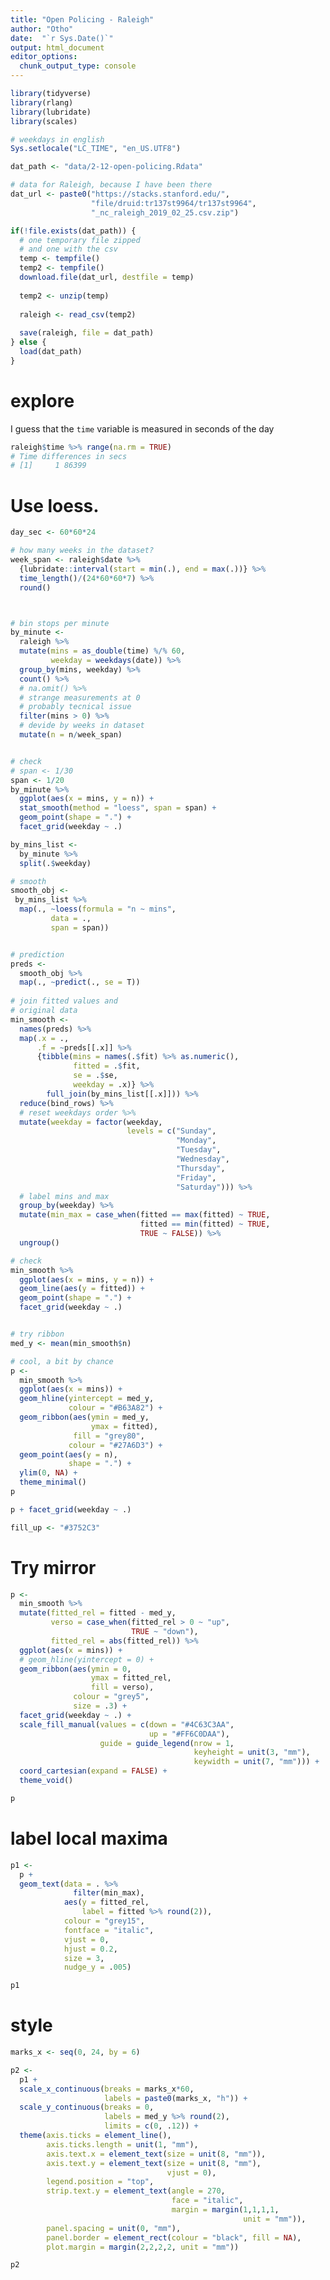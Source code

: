 ```yaml
---
title: "Open Policing - Raleigh"
author: "Otho"
date:  "`r Sys.Date()`"
output: html_document
editor_options: 
  chunk_output_type: console
---
```


```r
library(tidyverse)
library(rlang)
library(lubridate)
library(scales)

# weekdays in english
Sys.setlocale("LC_TIME", "en_US.UTF8")
```


```r
dat_path <- "data/2-12-open-policing.Rdata"

# data for Raleigh, because I have been there
dat_url <- paste0("https://stacks.stanford.edu/",
                  "file/druid:tr137st9964/tr137st9964",
                  "_nc_raleigh_2019_02_25.csv.zip")

if(!file.exists(dat_path)) {
  # one temporary file zipped
  # and one with the csv
  temp <- tempfile()
  temp2 <- tempfile()
  download.file(dat_url, destfile = temp)
  
  temp2 <- unzip(temp)
  
  raleigh <- read_csv(temp2)
  
  save(raleigh, file = dat_path)
} else {
  load(dat_path)
}
```

# explore

I guess that the `time` variable is measured in seconds of the day

```r
raleigh$time %>% range(na.rm = TRUE)
# Time differences in secs
# [1]     1 86399
```

# Use loess.

```r
day_sec <- 60*60*24

# how many weeks in the dataset?
week_span <- raleigh$date %>%
  {lubridate::interval(start = min(.), end = max(.))} %>% 
  time_length()/(24*60*60*7) %>% 
  round()



# bin stops per minute
by_minute <- 
  raleigh %>%  
  mutate(mins = as_double(time) %/% 60,
         weekday = weekdays(date)) %>% 
  group_by(mins, weekday) %>% 
  count() %>% 
  # na.omit() %>%
  # strange measurements at 0
  # probably tecnical issue
  filter(mins > 0) %>% 
  # devide by weeks in dataset
  mutate(n = n/week_span)


# check
# span <- 1/30
span <- 1/20
by_minute %>% 
  ggplot(aes(x = mins, y = n)) +
  stat_smooth(method = "loess", span = span) +
  geom_point(shape = ".") +
  facet_grid(weekday ~ .)

by_mins_list <- 
  by_minute %>% 
  split(.$weekday)

# smooth 
smooth_obj <- 
 by_mins_list %>% 
  map(., ~loess(formula = "n ~ mins",
         data = .,
         span = span))


# prediction
preds <- 
  smooth_obj %>% 
  map(., ~predict(., se = T))
  
# join fitted values and 
# original data
min_smooth <- 
  names(preds) %>% 
  map(.x = .,
      .f = ~preds[[.x]] %>% 
      {tibble(mins = names(.$fit) %>% as.numeric(),
              fitted = .$fit,
              se = .$se,
              weekday = .x)} %>% 
        full_join(by_mins_list[[.x]])) %>% 
  reduce(bind_rows) %>% 
  # reset weekdays order %>% 
  mutate(weekday = factor(weekday, 
                          levels = c("Sunday", 
                                     "Monday",
                                     "Tuesday",
                                     "Wednesday",
                                     "Thursday",
                                     "Friday",
                                     "Saturday"))) %>% 
  # label mins and max
  group_by(weekday) %>% 
  mutate(min_max = case_when(fitted == max(fitted) ~ TRUE,
                             fitted == min(fitted) ~ TRUE,
                             TRUE ~ FALSE)) %>% 
  ungroup()

# check
min_smooth %>% 
  ggplot(aes(x = mins, y = n)) +
  geom_line(aes(y = fitted)) +
  geom_point(shape = ".") +
  facet_grid(weekday ~ .)


# try ribbon
med_y <- mean(min_smooth$n)

# cool, a bit by chance
p <- 
  min_smooth %>% 
  ggplot(aes(x = mins)) +
  geom_hline(yintercept = med_y,
             colour = "#B63A82") +
  geom_ribbon(aes(ymin = med_y,
                  ymax = fitted),
              fill = "grey80",
             colour = "#27A6D3") +
  geom_point(aes(y = n),
             shape = ".") +
  ylim(0, NA) +
  theme_minimal()
p

p + facet_grid(weekday ~ .)

fill_up <- "#3752C3"
```

# Try mirror

```r
p <- 
  min_smooth %>% 
  mutate(fitted_rel = fitted - med_y,
         verso = case_when(fitted_rel > 0 ~ "up",
                           TRUE ~ "down"),
         fitted_rel = abs(fitted_rel)) %>% 
  ggplot(aes(x = mins)) +
  # geom_hline(yintercept = 0) +
  geom_ribbon(aes(ymin = 0,
                  ymax = fitted_rel,
                  fill = verso),
              colour = "grey5",
              size = .3) +
  facet_grid(weekday ~ .) +
  scale_fill_manual(values = c(down = "#4C63C3AA",
                               up = "#FF6C0DAA"),
                    guide = guide_legend(nrow = 1,
                                         keyheight = unit(3, "mm"),
                                         keywidth = unit(7, "mm"))) +
  coord_cartesian(expand = FALSE) +
  theme_void()

p
```

#  label local maxima

```r
p1 <- 
  p + 
  geom_text(data = . %>% 
              filter(min_max),
            aes(y = fitted_rel,
                label = fitted %>% round(2)),
            colour = "grey15",
            fontface = "italic",
            vjust = 0,
            hjust = 0.2,
            size = 3,
            nudge_y = .005)

p1
```

# style

```r
marks_x <- seq(0, 24, by = 6)

p2 <- 
  p1 +
  scale_x_continuous(breaks = marks_x*60, 
                     labels = paste0(marks_x, "h")) +
  scale_y_continuous(breaks = 0, 
                     labels = med_y %>% round(2),
                     limits = c(0, .12)) +
  theme(axis.ticks = element_line(),
        axis.ticks.length = unit(1, "mm"),
        axis.text.x = element_text(size = unit(8, "mm")),
        axis.text.y = element_text(size = unit(8, "mm"),
                                   vjust = 0),
        legend.position = "top",
        strip.text.y = element_text(angle = 270,
                                    face = "italic",
                                    margin = margin(1,1,1,1,
                                                    unit = "mm")),
        panel.spacing = unit(0, "mm"),
        panel.border = element_rect(colour = "black", fill = NA),
        plot.margin = margin(2,2,2,2, unit = "mm"))

p2
```
